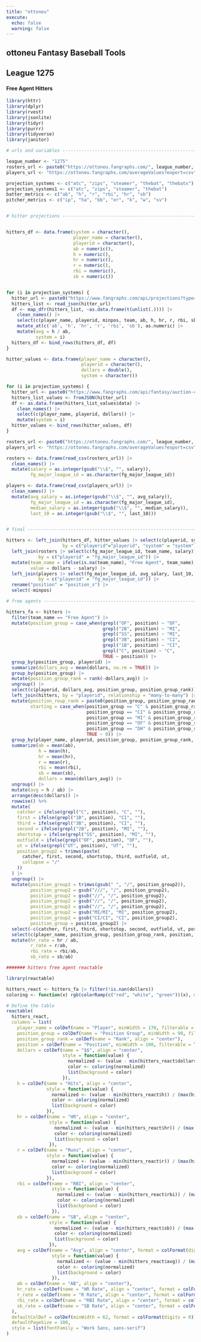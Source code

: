 ---
title: "ottoneu"
execute:
  echo: false
  warning: false
---

## ottoneu Fantasy Baseball Tools

## League 1275

#### Free Agent Hitters

```{r}
library(httr)
library(dplyr)
library(rvest)
library(jsonlite)
library(tidyr)
library(purrr)
library(tidyverse)
library(janitor)

# urls and variables ---------------------------------------------------------------

league_number <- "1275"
rosters_url <- paste0("https://ottoneu.fangraphs.com/", league_number, "/rosterexport?csv=1")
players_url <- "https://ottoneu.fangraphs.com/averageValues?export=csv"

projection_systems <- c("atc", "zips", "steamer", "thebat", "thebatx")
projection_systems1 <- c("atc", "zips", "steamer", "thebat")
batter_metrics <- c("ab", "h", "r", "rbi", "hr", "sb")
pitcher_metrics <- c("ip", "ha", "bb", "er", "k", "w", "sv")


# hitter projections -----------------------------------------------------------------


hitters_df <- data.frame(system = character(),
                         player_name = character(),
                         playerid = character(),
                         ab = numeric(),
                         h = numeric(),
                         hr = numeric(),
                         r = numeric(),
                         rbi = numeric(),
                         sb = numeric())


for (i in projection_systems) {
  hitter_url <- paste0("https://www.fangraphs.com/api/projections?type=", i,"&stats=bat&pos=all&team=0&players=0&lg=all")
  hitters_list <- read_json(hitter_url)
  df <- map_dfr(hitters_list, ~as.data.frame(t(unlist(.)))) |> 
    clean_names() |>
    select(c(player_name, playerid, minpos, team, ab, h, hr, r, rbi, sb)) |>
    mutate_at(c('ab', 'h', 'hr', 'r', 'rbi', 'sb'), as.numeric) |>
    mutate(avg = h / ab,
           system = i)
  hitters_df <- bind_rows(hitters_df, df)
}

hitter_values <- data.frame(player_name = character(),
                            playerid = character(),
                            dollars = double(),
                            system = character())

for (i in projection_systems) {
  hitter_url <- paste0("https://www.fangraphs.com/api/fantasy/auction-calculator/data?teams=12&lg=MLB&dollars=400&mb=1&mp=5&msp=5&mrp=5&type=bat&players=&proj=", i,"&split=&points=c%7C0%2C1%2C2%2C3%2C4%7C0%2C1%2C2%2C3%2C4&rep=0&drp=0&pp=C%2CSS%2C2B%2C3B%2COF%2C1B&pos=1%2C1%2C1%2C1%2C5%2C1%2C1%2C0%2C0%2C1%2C5%2C5%2C0%2C17%2C0&sort=&view=0")
  hitters_list_values <- fromJSON(hitter_url)
  df <- as.data.frame(hitters_list_values$data) |>
    clean_names() |>
    select(c(player_name, playerid, dollars)) |>
    mutate(system = i)
  hitter_values <- bind_rows(hitter_values, df)
}

rosters_url <- paste0("https://ottoneu.fangraphs.com/", league_number, "/rosterexport?csv=1")
players_url <- "https://ottoneu.fangraphs.com/averageValues?export=csv"

rosters <- data.frame(read_csv(rosters_url)) |>
  clean_names() |>
  mutate(salary = as.integer(gsub("\\$", "", salary)),
         fg_major_league_id = as.character(fg_major_league_id))

players <- data.frame(read_csv(players_url)) |>
  clean_names() |>
  mutate(avg_salary = as.integer(gsub("\\$", "", avg_salary)),
         fg_major_league_id = as.character(fg_major_league_id),
         median_salary = as.integer(gsub("\\$", "", median_salary)),
         last_10 = as.integer(gsub("\\$", "", last_10)))


# final -------------------------------------------------------------------

hitters <- left_join(hitters_df, hitter_values |> select(c(playerid, system, dollars)), 
                     by = c("playerid"="playerid", "system" = "system")) |>
  left_join(rosters |> select(c(fg_major_league_id, team_name, salary)), 
            by = c("playerid" = "fg_major_league_id")) |>
  mutate(team_name = ifelse(is.na(team_name), "Free Agent", team_name),
         value = dollars - salary) |>
  left_join(players |> select(fg_major_league_id, avg_salary, last_10, roster, position_s), 
            by = c("playerid" = "fg_major_league_id")) |>
  rename("position" = "position_s") |>
  select(-minpos)

# free agents -------------------------------------------------------------

hitters_fa <- hitters |>
  filter(team_name == "Free Agent") |>
  mutate(position_group = case_when(grepl("OF", position) ~ "OF",
                                    grepl("2B", position) ~ "MI",
                                    grepl("SS", position) ~ "MI",
                                    grepl("3B", position) ~ "CI",
                                    grepl("1B", position) ~ "CI",
                                    grepl("C", position) ~ "C",
                                    TRUE ~ position)) |>
  group_by(position_group, playerid) |>
  summarize(dollars_avg = mean(dollars, na.rm = TRUE)) |>
  group_by(position_group) |>
  mutate(position_group_rank = rank(-dollars_avg)) |>
  ungroup() |>
  select(c(playerid, dollars_avg, position_group, position_group_rank)) |>
  left_join(hitters, by = "playerid", relationship = "many-to-many") |>
  mutate(position_roup_rank = paste0(position_group, position_group_rank),
         starting = case_when(position_group == "C" & position_group_rank == 1 ~ 1,
                              position_group == "CI" & position_group_rank <= 2 ~ 1,
                              position_group == "MI" & position_group_rank <= 3 ~ 1,
                              position_group == "OF" & position_group_rank <= 5 ~ 1,
                              position_group == "DH" & position_group_rank == 1 ~ 1,
                              TRUE ~ 0)) |>
  group_by(player_name, playerid, position_group, position_group_rank, position) |>
  summarize(ab = mean(ab),
            h = mean(h),
            hr = mean(hr),
            r = mean(r),
            rbi = mean(rbi),
            sb = mean(sb),
            dollars = mean(dollars_avg)) |>
  ungroup() |>
  mutate(avg = h / ab) |>
  arrange(desc(dollars)) |>
  rowwise() %>%
  mutate(
    catcher = ifelse(grepl("C", position), "C", ""),
    first = ifelse(grepl("1B", position), "CI", ""),
    third = ifelse(grepl("3B", position), "CI", ""),
    second = ifelse(grepl("2B", position), "MI", ""),
    shortstop = ifelse(grepl("SS", position), "MI", ""),
    outfield = ifelse(grepl("OF", position), "OF", ""),
    ut = ifelse(grepl("UT", position), "UT", ""),
    position_group2 = trimws(paste(
      catcher, first, second, shortstop, third, outfield, ut,
      collapse = "/"
    ))
  ) |>
  ungroup() |>
  mutate(position_group2 = trimws(gsub(" ", "/", position_group2)),
         position_group2 = gsub("///", "/", position_group2),
         position_group2 = gsub("//", "/", position_group2),
         position_group2 = gsub("//", "/", position_group2),
         position_group2 = gsub("//", "/", position_group2),
         position_group2 = gsub("MI/MI", "MI", position_group2),
         position_group2 = gsub("CI/CI", "CI", position_group2),
         position_group = position_group2) |>
  select(-c(catcher, first, third, shortstop, second, outfield, ut, position_group2)) |>
  select(c(player_name, position_group, position_group_rank, position, dollars, h, hr, r, rbi, sb, avg, ab)) |>
  mutate(hr_rate = hr / ab,
         r_rate = r/ab,
         rbi_rate = rbi/ab,
         sb_rate = sb/ab)

####### hitters free agent reactable

library(reactable)

hitters_react <- hitters_fa |> filter(!is.nan(dollars))
coloring <- function(x) rgb(colorRamp(c("red", "white", "green"))(x), maxColorValue = 255)

# Define the table
reactable(
  hitters_react,
  columns = list(
    player_name = colDef(name = "Player", minWidth = 170, filterable = TRUE),
    position_group = colDef(name = "Position Group", minWidth = 90, filterable = TRUE),
    position_group_rank = colDef(name = "Rank", align = "center"),
    position = colDef(name = "Position", minWidth = 100, filterable = TRUE),
    dollars = colDef(name = "$$", align = "center",
                     style = function(value) {
                       normalized <- (value - min(hitters_react$dollars)) / (max(hitters_react$dollars) - min(hitters_react$dollars))
                       color <- coloring(normalized)
                       list(background = color)
                     }),
    h = colDef(name = "Hits", align = "center",
               style = function(value) {
                 normalized <- (value - min(hitters_react$h)) / (max(hitters_react$h) - min(hitters_react$h))
                 color <- coloring(normalized)
                 list(background = color)
               }),
    hr = colDef(name = "HR", align = "center",
                style = function(value) {
                  normalized <- (value - min(hitters_react$hr)) / (max(hitters_react$hr) - min(hitters_react$hr))
                  color <- coloring(normalized)
                  list(background = color)
                }),
    r = colDef(name = "Runs", align = "center",
               style = function(value) {
                 normalized <- (value - min(hitters_react$r)) / (max(hitters_react$r) - min(hitters_react$r))
                 color <- coloring(normalized)
                 list(background = color)
               }),
    rbi = colDef(name = "RBI", align = "center",
                 style = function(value) {
                   normalized <- (value - min(hitters_react$rbi)) / (max(hitters_react$rbi) - min(hitters_react$rbi))
                   color <- coloring(normalized)
                   list(background = color)
                 }),
    sb = colDef(name = "SB", align = "center",
                style = function(value) {
                  normalized <- (value - min(hitters_react$sb)) / (max(hitters_react$sb) - min(hitters_react$sb))
                  color <- coloring(normalized)
                  list(background = color)
                }),
    avg = colDef(name = "Avg", align = "center", format = colFormat(digits = 3),
                 style = function(value) {
                   normalized <- (value - min(hitters_react$avg)) / (max(hitters_react$avg) - min(hitters_react$avg))
                   color <- coloring(normalized)
                   list(background = color)
                 }),
    ab = colDef(name = "AB", align = "center"),
    hr_rate = colDef(name = "HR Rate", align = "center", format = colFormat(percent = TRUE, digits = 1)),
    r_rate = colDef(name = "R Rate", align = "center", format = colFormat(percent = TRUE, digits = 1)),
    rbi_rate = colDef(name = "RBI Rate", align = "center", format = colFormat(percent = TRUE, digits = 1)),
    sb_rate = colDef(name = "SB Rate", align = "center", format = colFormat(percent = TRUE, digits = 1))
  ),
  defaultColDef = colDef(minWidth = 62, format = colFormat(digits = 0)),
  defaultPageSize = 100,
  style = list(fontFamily = "Work Sans, sans-serif")
)
```

